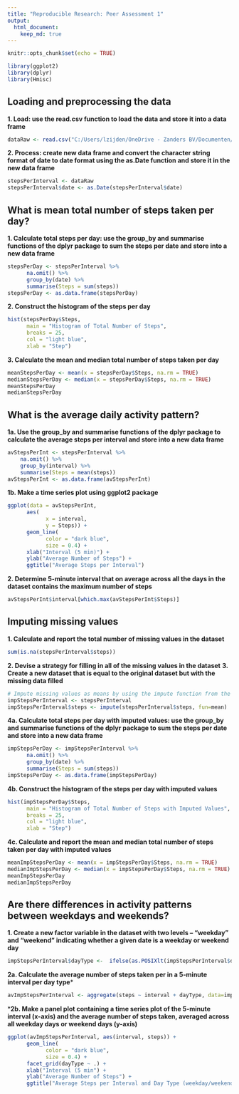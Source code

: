```yaml
---
title: "Reproducible Research: Peer Assessment 1"
output: 
  html_document:
    keep_md: true
---
```


```r
knitr::opts_chunk$set(echo = TRUE)
```

```r
library(ggplot2)
library(dplyr)
library(Hmisc)
```


## Loading and preprocessing the data

**1. Load: use the read.csv function to load the data and store it into a data frame**
```r
dataRaw <- read.csv("C:/Users/lzijden/OneDrive - Zanders BV/Documenten/Data Science/Course 5/Week 2/repdata_data_activity/activity.csv", sep = ",", na.strings = "NA")
```

**2. Process: create new data frame and convert the character string format of date to date format using the as.Date function and store it in the new data frame**
```r
stepsPerInterval <- dataRaw
stepsPerInterval$date <- as.Date(stepsPerInterval$date)
```

## What is mean total number of steps taken per day?

**1. Calculate total steps per day: use the group_by and summarise functions of the dplyr package to sum the steps per date and store into a new data frame**
```r
stepsPerDay <- stepsPerInterval %>%
      na.omit() %>%
      group_by(date) %>%
      summarise(Steps = sum(steps))
stepsPerDay <- as.data.frame(stepsPerDay)
```

**2. Construct the histogram of the steps per day**
```r
hist(stepsPerDay$Steps, 
      main = "Histogram of Total Number of Steps",
      breaks = 25,
      col = "light blue",
      xlab = "Step")
```

**3. Calculate the mean and median total number of steps taken per day**
```r
meanStepsPerDay <- mean(x = stepsPerDay$Steps, na.rm = TRUE)
medianStepsPerDay <- median(x = stepsPerDay$Steps, na.rm = TRUE)
meanStepsPerDay
medianStepsPerDay
```

## What is the average daily activity pattern?

**1a. Use the group_by and summarise functions of the dplyr package to calculate the average steps per interval and store into a new data frame**
```r
avStepsPerInt <- stepsPerInterval %>%
    na.omit() %>%
    group_by(interval) %>%
    summarise(Steps = mean(steps))
avStepsPerInt <- as.data.frame(avStepsPerInt)
```

**1b. Make a time series plot using ggplot2 package**
```r
ggplot(data = avStepsPerInt,
      aes(
            x = interval, 
            y = Steps)) +
      geom_line(
            color = "dark blue",
            size = 0.4) +
      xlab("Interval (5 min)") +
      ylab("Average Number of Steps") +
      ggtitle("Average Steps per Interval")
```

**2. Determine 5-minute interval that on average across all the days in the dataset contains the maximum number of steps**
```r
avStepsPerInt$interval[which.max(avStepsPerInt$Steps)]
```

## Imputing missing values

**1. Calculate and report the total number of missing values in the dataset**
```r
sum(is.na(stepsPerInterval$steps))
```

**2. Devise a strategy for filling in all of the missing values in the dataset**
**3. Create a new dataset that is equal to the original dataset but with the missing data filled**
```r
# Impute missing values as means by using the impute function from the Hmisc package and store in new data frame
impStepsPerInterval <- stepsPerInterval
impStepsPerInterval$steps <- impute(stepsPerInterval$steps, fun=mean)
```

**4a. Calculate total steps per day with imputed values: use the group_by and summarise functions of the dplyr package to sum the steps per date and store into a new data frame**
```r
impStepsPerDay <- impStepsPerInterval %>%
      na.omit() %>%
      group_by(date) %>%
      summarise(Steps = sum(steps))
impStepsPerDay <- as.data.frame(impStepsPerDay)
```

**4b. Construct the histogram of the steps per day with imputed values**
```r
hist(impStepsPerDay$Steps, 
      main = "Histogram of Total Number of Steps with Imputed Values",
      breaks = 25,
      col = "light blue",
      xlab = "Step")
```

**4c. Calculate and report the mean and median total number of steps taken per day with imputed values**
```r
meanImpStepsPerDay <- mean(x = impStepsPerDay$Steps, na.rm = TRUE)
medianImpStepsPerDay <- median(x = impStepsPerDay$Steps, na.rm = TRUE)
meanImpStepsPerDay
medianImpStepsPerDay
```

## Are there differences in activity patterns between weekdays and weekends?

**1. Create a new factor variable in the dataset with two levels – “weekday” and “weekend” indicating whether a given date is a weekday or weekend day**
```r
impStepsPerInterval$dayType <-  ifelse(as.POSIXlt(impStepsPerInterval$date)$wday %in% c(0,6), 'weekend', 'weekday')
```

**2a. Calculate the average number of steps taken per in a 5-minute interval per day type***
```r
avImpStepsPerInterval <- aggregate(steps ~ interval + dayType, data=impStepsPerInterval, mean)
```

***2b. Make a panel plot containing a time series plot of the 5-minute interval (x-axis) and the average number of steps taken, averaged across all weekday days or weekend days (y-axis)**
```r
ggplot(avImpStepsPerInterval, aes(interval, steps)) + 
      geom_line(
            color = "dark blue",
            size = 0.4) + 
      facet_grid(dayType ~ .) +
      xlab("Interval (5 min") + 
      ylab("Average Number of Steps") +
      ggtitle("Average Steps per Interval and Day Type (weekday/weekend)")
```
